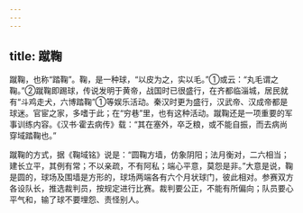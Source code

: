 ```yaml
---
---
---
```

title: 蹴鞠
---



蹴鞠，也称“踏鞠”。鞠，是一种球，“以皮为之，实以毛。”①或云：“丸毛谓之鞠。”②蹴鞠即踢球，传说发明于黄帝，战国时已很盛行，在齐都临淄城，居民就有“斗鸡走犬，六博踏鞠”①等娱乐活动。秦汉时更为盛行，汉武帝、汉成帝都是球迷。官宦之家，多嗜于此；在“穷巷”里，也有这种活动。蹴鞠还是一项重要的军事训练内容。《汉书·霍去病传》载：“其在塞外，卒乏粮，或不能自振，而去病尚穿域踏鞠也。”

蹴鞠的方式，据《鞠域铭》说是：“圆鞠方墙，仿象阴阳；法月衡对，二六相当；建长立平，其例有常；不以亲疏，不有阿私；端心平意，莫怨是非。”大意是说，鞠是圆的，球场及围墙是方形的，球场两端各有六个月状球门，彼此相对。参赛双方各设队长，推选裁判员，按规定进行比赛。裁判要公正，不能有所偏向；队员要心平气和，输了球不要埋怨、责怪别人。